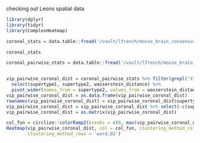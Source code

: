


checking out Leons spatial data

```r

library(dplyr)
library(tidyr)
library(ComplexHeatmap)
```




```r

coronal_stats = data.table::fread('/vault/lfrench/mouse_brain_consensus_taxonomy_spatial/results/distance_stats.coronal.csv')

coronal_stats

```



```r

coronal_pairwise_stats = data.table::fread('/vault/lfrench/mouse_brain_consensus_taxonomy_spatial/results/pairwise_distances.coronal.csv')


vip_pairwise_coronal_dist = coronal_pairwise_stats %>% filter(grepl('Vip', supertype1) & grepl('Vip', supertype2) ) %>%
  select(supertype1, supertype2, wasserstein_distance) %>%
  pivot_wider(names_from = supertype2, values_from = wasserstein_distance)
vip_pairwise_coronal_dist = as.data.frame(vip_pairwise_coronal_dist)
rownames(vip_pairwise_coronal_dist) = vip_pairwise_coronal_dist$supertype1
vip_pairwise_coronal_dist = vip_pairwise_coronal_dist %>% select(-c(supertype1))
vip_pairwise_coronal_dist = as.matrix(vip_pairwise_coronal_dist)

col_fun = circlize::colorRamp2(breaks = c(0, max(vip_pairwise_coronal_dist, na.rm = T)), c('grey','red'))
Heatmap(vip_pairwise_coronal_dist, col = col_fun, clustering_method_columns = 'ward.D2',
        clustering_method_rows = 'ward.D2')


```















